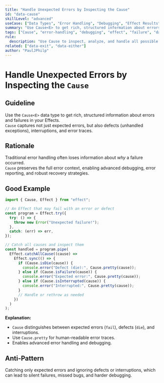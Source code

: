 ```yaml
---
title: "Handle Unexpected Errors by Inspecting the Cause"
id: "data-cause"
skillLevel: "advanced"
useCase: ["Data Types", "Error Handling", "Debugging", "Effect Results"]
summary: "Use Cause<E> to get rich, structured information about errors and failures, including defects, interruptions, and error traces."
tags: ["Cause", "error-handling", "debugging", "effect", "failure", "data-type"]
rule:
  description: "Use Cause to inspect, analyze, and handle all possible failure modes of an Effect, including expected errors, defects, and interruptions."
related: ["data-exit", "data-either"]
author: "PaulJPhilp"
---
```


# Handle Unexpected Errors by Inspecting the `Cause`

## Guideline

Use the `Cause<E>` data type to get rich, structured information about errors and failures in your Effects.  
`Cause` captures not just expected errors, but also defects (unhandled exceptions), interruptions, and error traces.

## Rationale

Traditional error handling often loses information about *why* a failure occurred.  
`Cause` preserves the full error context, enabling advanced debugging, error reporting, and robust recovery strategies.

## Good Example

```typescript
import { Cause, Effect } from "effect";

// An Effect that may fail with an error or defect
const program = Effect.try({
  try: () => {
    throw new Error("Unexpected failure!");
  },
  catch: (err) => err,
});

// Catch all causes and inspect them
const handled = program.pipe(
  Effect.catchAllCause((cause) =>
    Effect.sync(() => {
      if (Cause.isDie(cause)) {
        console.error("Defect (die):", Cause.pretty(cause));
      } else if (Cause.isFailure(cause)) {
        console.error("Expected error:", Cause.pretty(cause));
      } else if (Cause.isInterrupted(cause)) {
        console.error("Interrupted:", Cause.pretty(cause));
      }
      // Handle or rethrow as needed
    })
  )
);

```

**Explanation:**  
- `Cause` distinguishes between expected errors (`fail`), defects (`die`), and interruptions.
- Use `Cause.pretty` for human-readable error traces.
- Enables advanced error handling and debugging.

## Anti-Pattern

Catching only expected errors and ignoring defects or interruptions, which can lead to silent failures, missed bugs, and harder debugging.